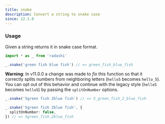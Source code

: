 ```yaml
---
title: snake
description: Convert a string to snake case
since: 12.1.0
---
```


### Usage

Given a string returns it in snake case format.

```ts
import * as _ from 'radashi'

_.snake('green fish blue fish') // => green_fish_blue_fish
```

**Warning**: In v11.0.0 a change was made to _fix_ this function so that it correctly splits numbers from neighboring letters (`hello5` becomes `hello_5`). You can opt out of this behavior and continue with the legacy style (`hello5` becomes `hello5`) by passing the `splitOnNumber` options.

```ts
_.snake('5green fish 2blue fish') // => 5_green_fish_2_blue_fish

_.snake('5green fish 2blue fish', {
  splitOnNumber: false,
}) // => 5green_fish_2blue_fish
```
